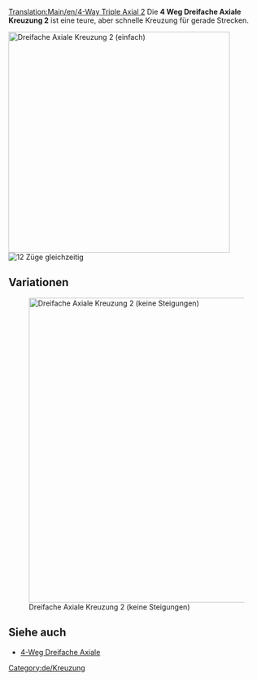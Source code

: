 [[Translation:Main/en/4-Way Triple Axial 2]]{{de/Kreuzungsmenü}}
Die '''4 Weg Dreifache Axiale Kreuzung 2''' ist eine teure, aber schnelle Kreuzung für gerade Strecken. 

[[File:en/Tripleaxialv2.png|none|thumb|435px|Dreifache Axiale Kreuzung 2 (einfach)]]
[[File:en/4wta2.gif|right|thumb|12 Züge gleichzeitig]]

{{Template:Kreuzungskriterien/De|Teuer|3|1|1|1|1|0|1|1|0|0|1|||
*Viele Züge gleichzeitig.
*Klein (15x11) 
*Wenige scharfe Kurven (siehe verbesserte Version für Hochgeschwindigkeit)
*Keine Staus möglich
*Keine Ein- oder Ausfahrten
*Einfach oder doppelt möglich. Deswegen wurden keine Ein- und Ausfahrten benutzt.
}}

==Variationen==
[[File:en/Tripleaxialv22.png|none|thumb|600px|Dreifache Axiale Kreuzung 2 (keine Steigungen)]]

{{Template:Kreuzungskriterien/De|Teuer|3|1|1|1|1|0|1|1|0|0|1|||
*Viele Züge gleichzeitig.
*Wenige scharfe Kurven
*Keine Steigungen nötig (für Hochgeschwindigkeit)
*Keine Staus möglich
*Keine Ein- oder Ausfahrten
*Einfach oder doppelt möglich. Deswegen wurden keine Ein- und Ausfahrten benutzt.
*Jede Spur fängt 0 bis 2 Etagen höher an, als sie die Kreuzung verlässt.
}}

==Siehe auch==
* [[Main/de/4-Weg Dreifache Axiale|4-Weg Dreifache Axiale]]

[[Category:de/Kreuzung]]